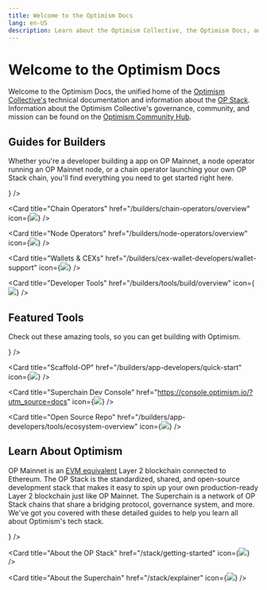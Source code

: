 ```yaml
---
title: Welcome to the Optimism Docs
lang: en-US
description: Learn about the Optimism Collective, the Optimism Docs, and how to get started building with Optimism.
---
```



# Welcome to the Optimism Docs

Welcome to the Optimism Docs, the unified home of the [Optimism Collective's](/connect/resources/glossary#optimism-collective) technical documentation and information about the [OP Stack](/stack/getting-started).
Information about the Optimism Collective's governance, community, and mission can be found on the [Optimism Community Hub](https://community.optimism.io/docs/governance/).

## Guides for Builders

Whether you're a developer building a app on OP Mainnet, a node operator running an OP Mainnet node, or a chain operator launching your own OP Stack chain, you'll find everything you need to get started right here.

<Cards>
  <Card title="app Developers" href="/builders/app-developers/overview" icon={<img src="img/icons/terminal-window-line.svg" />} />

  <Card title="Chain Operators" href="/builders/chain-operators/overview" icon={<img src="img/icons/instance-line.svg" />} />

  <Card title="Node Operators" href="/builders/node-operators/overview" icon={<img src="img/icons/computer-line.svg" />} />

  <Card title="Wallets & CEXs" href="/builders/cex-wallet-developers/wallet-support" icon={<img src="img/icons/wallet.svg" />} />

  <Card title="Developer Tools" href="/builders/tools/build/overview" icon={<img src="img/icons/tools.svg" />} />
</Cards>

## Featured Tools

Check out these amazing tools, so you can get building with Optimism.

<Cards>
  <Card title="Superchain Faucet" href="https://app.optimism.io/faucet?utm_source=docs" icon={<img src="img/icons/gear.svg" />} />

  <Card title="Scaffold-OP" href="/builders/app-developers/quick-start" icon={<img src="img/icons/gear.svg" />} />

  <Card title="Superchain Dev Console" href="https://console.optimism.io/?utm_source=docs" icon={<img src="img/icons/gear.svg" />} />

  <Card title="Open Source Repo" href="/builders/app-developers/tools/ecosystem-overview" icon={<img src="img/icons/gear.svg" />} />
</Cards>

## Learn About Optimism

OP Mainnet is an [EVM equivalent](https://web.archive.org/web/20231127160757/https://medium.com/ethereum-optimism/introducing-evm-equivalence-5c2021deb306) Layer 2 blockchain connected to Ethereum.
The OP Stack is the standardized, shared, and open-source development stack that makes it easy to spin up your own production-ready Layer 2 blockchain just like OP Mainnet.
The Superchain is a network of OP Stack chains that share a bridging protocol, governance system, and more.
We've got you covered with these detailed guides to help you learn all about Optimism's tech stack.

<Cards>
  <Card title="About OP Mainnet" href="/chain/getting-started" icon={<img src="img/icons/book.svg" />} />

  <Card title="About the OP Stack" href="/stack/getting-started" icon={<img src="img/icons/book.svg" />} />

  <Card title="About the Superchain" href="/stack/explainer" icon={<img src="img/icons/book.svg" />} />
</Cards>
